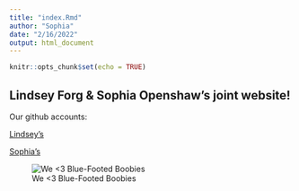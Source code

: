 ```yaml
---
title: "index.Rmd"
author: "Sophia"
date: "2/16/2022"
output: html_document
---
```


```r
knitr::opts_chunk$set(echo = TRUE)
```

## Lindsey Forg & Sophia Openshaw's joint website!

Our github accounts:

[Lindsey's](https://github.com/lindseyforg)

[Sophia's](https://github.com/sophiaopenshaw)

![We <3 Blue-Footed Boobies](C:\Users\sophi\OneDrive\Desktop\blue-footed-boobies.jpg)
